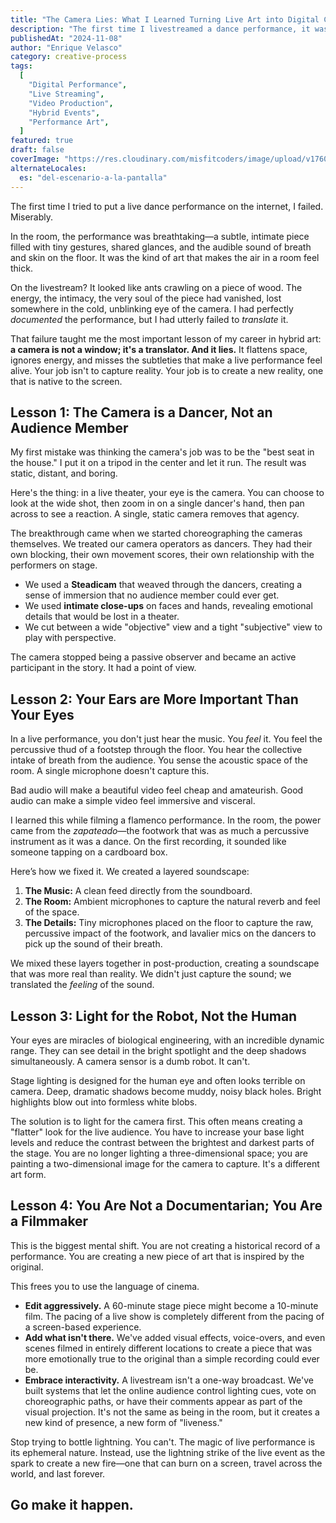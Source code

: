 ```yaml
---
title: "The Camera Lies: What I Learned Turning Live Art into Digital Content"
description: "The first time I livestreamed a dance performance, it was a disaster. The magic died somewhere between the stage and the screen. Here’s what I learned about translating the soul of a live event into pixels."
publishedAt: "2024-11-08"
author: "Enrique Velasco"
category: creative-process
tags:
  [
    "Digital Performance",
    "Live Streaming",
    "Video Production",
    "Hybrid Events",
    "Performance Art",
  ]
featured: true
draft: false
coverImage: "https://res.cloudinary.com/misfitcoders/image/upload/v1760912221/eVelasco/covers/article-placeholder.jpg"
alternateLocales:
  es: "del-escenario-a-la-pantalla"
---
```


The first time I tried to put a live dance performance on the internet, I failed. Miserably.

In the room, the performance was breathtaking—a subtle, intimate piece filled with tiny gestures, shared glances, and the audible sound of breath and skin on the floor. It was the kind of art that makes the air in a room feel thick.

On the livestream? It looked like ants crawling on a piece of wood. The energy, the intimacy, the very soul of the piece had vanished, lost somewhere in the cold, unblinking eye of the camera. I had perfectly *documented* the performance, but I had utterly failed to *translate* it.

That failure taught me the most important lesson of my career in hybrid art: **a camera is not a window; it's a translator. And it lies.** It flattens space, ignores energy, and misses the subtleties that make a live performance feel alive. Your job isn't to capture reality. Your job is to create a new reality, one that is native to the screen.

## Lesson 1: The Camera is a Dancer, Not an Audience Member

My first mistake was thinking the camera's job was to be the "best seat in the house." I put it on a tripod in the center and let it run. The result was static, distant, and boring.

Here's the thing: in a live theater, your eye is the camera. You can choose to look at the wide shot, then zoom in on a single dancer's hand, then pan across to see a reaction. A single, static camera removes that agency.

The breakthrough came when we started choreographing the cameras themselves. We treated our camera operators as dancers. They had their own blocking, their own movement scores, their own relationship with the performers on stage.

- We used a **Steadicam** that weaved through the dancers, creating a sense of immersion that no audience member could ever get.
- We used **intimate close-ups** on faces and hands, revealing emotional details that would be lost in a theater.
- We cut between a wide "objective" view and a tight "subjective" view to play with perspective.

The camera stopped being a passive observer and became an active participant in the story. It had a point of view.

## Lesson 2: Your Ears are More Important Than Your Eyes

In a live performance, you don't just hear the music. You *feel* it. You feel the percussive thud of a footstep through the floor. You hear the collective intake of breath from the audience. You sense the acoustic space of the room. A single microphone doesn't capture this.

Bad audio will make a beautiful video feel cheap and amateurish. Good audio can make a simple video feel immersive and visceral.

I learned this while filming a flamenco performance. In the room, the power came from the *zapateado*—the footwork that was as much a percussive instrument as it was a dance. On the first recording, it sounded like someone tapping on a cardboard box.

Here’s how we fixed it. We created a layered soundscape:
1.  **The Music:** A clean feed directly from the soundboard.
2.  **The Room:** Ambient microphones to capture the natural reverb and feel of the space.
3.  **The Details:** Tiny microphones placed on the floor to capture the raw, percussive impact of the footwork, and lavalier mics on the dancers to pick up the sound of their breath.

We mixed these layers together in post-production, creating a soundscape that was more real than reality. We didn't just capture the sound; we translated the *feeling* of the sound.

## Lesson 3: Light for the Robot, Not the Human

Your eyes are miracles of biological engineering, with an incredible dynamic range. They can see detail in the bright spotlight and the deep shadows simultaneously. A camera sensor is a dumb robot. It can't.

Stage lighting is designed for the human eye and often looks terrible on camera. Deep, dramatic shadows become muddy, noisy black holes. Bright highlights blow out into formless white blobs.

The solution is to light for the camera first. This often means creating a "flatter" look for the live audience. You have to increase your base light levels and reduce the contrast between the brightest and darkest parts of the stage. You are no longer lighting a three-dimensional space; you are painting a two-dimensional image for the camera to capture. It's a different art form.

## Lesson 4: You Are Not a Documentarian; You Are a Filmmaker

This is the biggest mental shift. You are not creating a historical record of a performance. You are creating a new piece of art that is inspired by the original.

This frees you to use the language of cinema.
- **Edit aggressively.** A 60-minute stage piece might become a 10-minute film. The pacing of a live show is completely different from the pacing of a screen-based experience.
- **Add what isn't there.** We've added visual effects, voice-overs, and even scenes filmed in entirely different locations to create a piece that was more emotionally true to the original than a simple recording could ever be.
- **Embrace interactivity.** A livestream isn't a one-way broadcast. We've built systems that let the online audience control lighting cues, vote on choreographic paths, or have their comments appear as part of the visual projection. It's not the same as being in the room, but it creates a new kind of presence, a new form of "liveness."

Stop trying to bottle lightning. You can't. The magic of live performance is its ephemeral nature. Instead, use the lightning strike of the live event as the spark to create a new fire—one that can burn on a screen, travel across the world, and last forever.

Go make it happen.
---
